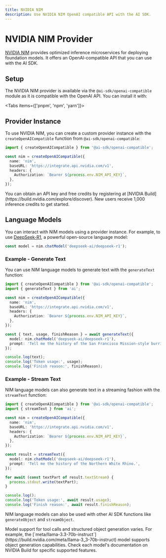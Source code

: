 ```yaml
---
title: NVIDIA NIM
description: Use NVIDIA NIM OpenAI compatible API with the AI SDK.
---
```


# NVIDIA NIM Provider

[NVIDIA NIM](https://www.nvidia.com/en-us/ai/) provides optimized inference microservices for deploying foundation models. It offers an OpenAI-compatible API that you can use with the AI SDK.

## Setup

The NVIDIA NIM provider is available via the `@ai-sdk/openai-compatible` module as it is compatible with the OpenAI API.
You can install it with:

<Tabs items={['pnpm', 'npm', 'yarn']}>
  <Tab>
    <Snippet text="pnpm add @ai-sdk/openai-compatible" dark />
  </Tab>
  <Tab>
    <Snippet text="npm install @ai-sdk/openai-compatible" dark />
  </Tab>
  <Tab>
    <Snippet text="yarn add @ai-sdk/openai-compatible" dark />
  </Tab>
</Tabs>

## Provider Instance

To use NVIDIA NIM, you can create a custom provider instance with the `createOpenAICompatible` function from `@ai-sdk/openai-compatible`:

```ts
import { createOpenAICompatible } from '@ai-sdk/openai-compatible';

const nim = createOpenAICompatible({
  name: 'nim',
  baseURL: 'https://integrate.api.nvidia.com/v1',
  headers: {
    Authorization: `Bearer ${process.env.NIM_API_KEY}`,
  },
});
```

<Note>
  You can obtain an API key and free credits by registering at [NVIDIA
  Build](https://build.nvidia.com/explore/discover). New users receive 1,000
  inference credits to get started.
</Note>

## Language Models

You can interact with NIM models using a provider instance. For example, to use [DeepSeek-R1](https://build.nvidia.com/deepseek-ai/deepseek-r1), a powerful open-source language model:

```ts
const model = nim.chatModel('deepseek-ai/deepseek-r1');
```

### Example - Generate Text

You can use NIM language models to generate text with the `generateText` function:

```ts
import { createOpenAICompatible } from '@ai-sdk/openai-compatible';
import { generateText } from 'ai';

const nim = createOpenAICompatible({
  name: 'nim',
  baseURL: 'https://integrate.api.nvidia.com/v1',
  headers: {
    Authorization: `Bearer ${process.env.NIM_API_KEY}`,
  },
});

const { text, usage, finishReason } = await generateText({
  model: nim.chatModel('deepseek-ai/deepseek-r1'),
  prompt: 'Tell me the history of the San Francisco Mission-style burrito.',
});

console.log(text);
console.log('Token usage:', usage);
console.log('Finish reason:', finishReason);
```

### Example - Stream Text

NIM language models can also generate text in a streaming fashion with the `streamText` function:

```ts
import { createOpenAICompatible } from '@ai-sdk/openai-compatible';
import { streamText } from 'ai';

const nim = createOpenAICompatible({
  name: 'nim',
  baseURL: 'https://integrate.api.nvidia.com/v1',
  headers: {
    Authorization: `Bearer ${process.env.NIM_API_KEY}`,
  },
});

const result = streamText({
  model: nim.chatModel('deepseek-ai/deepseek-r1'),
  prompt: 'Tell me the history of the Northern White Rhino.',
});

for await (const textPart of result.textStream) {
  process.stdout.write(textPart);
}

console.log();
console.log('Token usage:', await result.usage);
console.log('Finish reason:', await result.finishReason);
```

NIM language models can also be used with other AI SDK functions like `generateObject` and `streamObject`.

<Note>
  Model support for tool calls and structured object generation varies. For
  example, the
  [`meta/llama-3.3-70b-instruct`](https://build.nvidia.com/meta/llama-3_3-70b-instruct)
  model supports object generation capabilities. Check each model's
  documentation on NVIDIA Build for specific supported features.
</Note>
